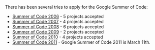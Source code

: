 There has been several tries to apply for the Google Summer of Code:

* [[Summer of Code 2006]] - 5 projects accepted
* [[Summer of Code 2007]] - 4 projects accepted
* [[Summer of Code 2008]] - 6 projects accepted
* [[Summer of Code 2009]] - 2 projects accepted
* [[Summer of Code 2010]] - 4 projects accepted
* [[Summer of Code 2011]] - Google Summer of Code 2011 is March 11th.